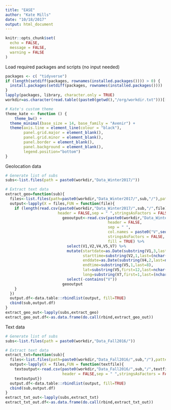 ```yaml
---
title: "EASE"
author: "Kate Mills"
date: "10/18/2017"
output: html_document
---
```


```r
knitr::opts_chunk$set(
  echo = FALSE,
  message = FALSE,
  warning = FALSE
)
```

Load required packages and scripts (no input needed)
```r
packages <- c( "tidyverse")
if (length(setdiff(packages, rownames(installed.packages()))) > 0) {
  install.packages(setdiff(packages, rownames(installed.packages())))
}
lapply(packages, library, character.only = TRUE)
workdir=as.character(read.table((paste0(getwd(),"/org/workdir.txt")))[[1]])

# Kate's custom theme
theme_kate <- function () { 
    theme_bw() +
  theme_minimal(base_size = 14, base_family = "Avenir") +
  theme(axis.line = element_line(colour = "black"),
        panel.grid.major = element_blank(),
        panel.grid.minor = element_blank(),
        panel.border = element_blank(),
        panel.background = element_blank(),
        legend.position="bottom")
}
```

Geolocation data
```r
# Generate list of subs
subs<-list.files(path = paste0(workdir,"Data_Winter2017/"))

# Extract text data
extract_geo=function(sub){
  files<-list.files(path=paste0(workdir,"Data_Winter2017/",sub,"/"),pattern = "log.decrypted")
  output<-lapply(X = files,FUN = function(file){
    if (length(read.csv(paste0(workdir,"Data_Winter2017/",sub,"/",file),
                       header = FALSE,sep = " ",stringsAsFactors = FALSE))>6){
                         geooutput<-read.csv(paste0(workdir,"Data_Winter2017/",sub,"/",file),
                                             header = FALSE,
                                             sep = " ",
                                             col.names = paste0("V",seq_len(200)),
                                             stringsAsFactors = FALSE,
                                             fill = TRUE) %>%
                           select(V1,V2,V4,V5,V7) %>%
                           mutate(startdate=as.Date(substring(V1,3,last=nchar(V1))),
                                  starttime=substring(V2,1,last=(nchar(V2)-1)),
                                  enddate=as.Date(substring(V4,2,last=nchar(V4))),
                                  endtime=substring(V5,1,last=8),
                                  lat=substring(V5,first=12,last=nchar(V5)),
                                  long=substring(V7,first=1,last=(nchar(V7)-1))) %>%
                           select(-contains("V"))
                         geooutput
    }
  })
  output.df<-data.table::rbindlist(output, fill=TRUE)
  cbind(sub,output.df)
}
extract_geo_out<-lapply(subs,extract_geo)
extract_geo_out.df<-as.data.frame(do.call(rbind,extract_geo_out))
```

Text data
```r
# Generate list of subs
subs<-list.files(path = paste0(workdir,"Data_Fall2016/"))

# Extract text data
extract_txt=function(sub){
  files<-list.files(path=paste0(workdir,"Data_Fall2016/",sub,"/"),pattern = "log.decrypted")
  output<-lapply(X = files,FUN = function(textfile){
    textoutput<-read.csv(paste0(workdir,"Data_Fall2016/",sub,"/",textfile),
                         header = FALSE,sep = " ",stringsAsFactors = FALSE)
    textoutput})
  output.df<-data.table::rbindlist(output, fill=TRUE)
  cbind(sub,output.df)
}
extract_txt_out<-lapply(subs,extract_txt)
extract_txt_out.df<-as.data.frame(do.call(rbind,extract_txt_out))
```